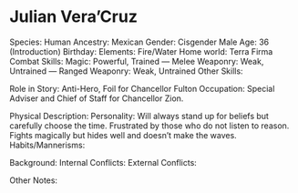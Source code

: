 # Julian Vera’Cruz

Species: Human
Ancestry: Mexican
Gender: Cisgender Male
Age: 36 (Introduction)
Birthday:
Elements: Fire/Water
Home world: Terra Firma
Combat Skills: Magic: Powerful, Trained — Melee Weaponry: Weak, Untrained — Ranged Weaponry: Weak, Untrained
Other Skills:

Role in Story: Anti-Hero, Foil for Chancellor Fulton
Occupation: Special Adviser and Chief of Staff for Chancellor Zion.

Physical Description:
Personality: Will always stand up for beliefs but carefully choose the time. Frustrated by those who do not listen to reason. Fights magically but hides well and doesn’t make the waves.
Habits/Mannerisms:

Background:
Internal Conflicts:
External Conflicts:

Other Notes:
